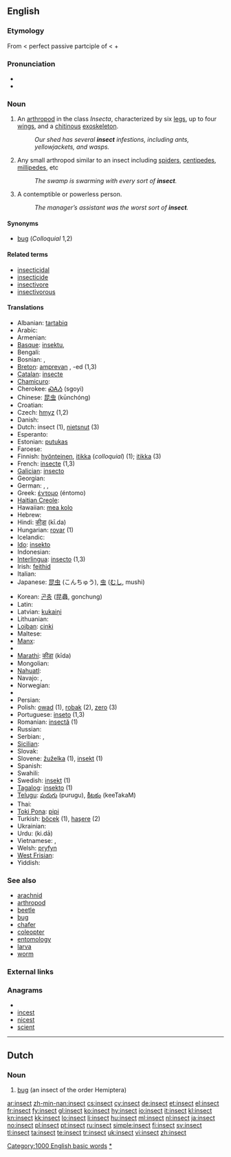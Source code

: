 ==English==

===Etymology===
From {{etyl|la|en}} {{term|insectum||cut up|lang=la}} < perfect passive partciple of {{term|inseco|insecō|I cut up|lang=la}} < {{term|in-||lang=la}} + {{term|seco|secō|I cut|lang=la}}

===Pronunciation===
* {{audio|en-us-insect.ogg|Audio (US)}}
* {{rhymes|ɛkt}}

===Noun===
{{en-noun}}

# An [[arthropod]] in the class ''Insecta'', characterized by six [[leg]]s, up to four [[wing]]s, and a [[chitin]]ous [[exoskeleton]].
#: ''Our shed has several '''insect''' infestions, including ants, yellowjackets, and wasps.''
# {{colloquial}} Any small arthropod similar to an insect including [[spider]]s, [[centipede]]s, [[millipede]]s, etc
#: ''The swamp is swarming with every sort of '''insect'''.''
# A contemptible or powerless person.
#: ''The manager’s assistant was the worst sort of '''insect'''.''

====Synonyms====
* [[bug]] (''Colloquial'' 1,2)

====Related terms====
* [[insecticidal]]
* [[insecticide]]
* [[insectivore]]
* [[insectivorous]]

====Translations====
{{trans-top|arthropod}}
* Albanian: [[tartabiq]]
* Arabic: {{t-|ar|حشرة|f|alt=حَشَرة|tr=Hashara(t)}}
* Armenian: {{t-|hy|միջատ|tr=miǰat}}
* [[Basque]]: [[insektu]], {{t-|eu|zomorro|xs=Basque}}
* Bengali: {{tø|bn|পোকা|tr=pokā|sc=Beng}}
* Bosnian: {{t-|bs|insekt|m}}, {{t-|bs|buba|f}}
* [[Breton]]: [[amprevan]] {{m}}, -ed {{p}} (1,3)<!--Are numbers here even needed anymore?-->
* [[Catalan]]: [[insecte]]
* [[Chamicuro]]: {{tø|ccc|sokajsu}}
* Cherokee: [[ᏍᎪᏱ]] (sgoyi)
* Chinese: [[昆虫]] (kūnchóng)
* Croatian: {{t-|hr|kukac|m|alt=kúkac}}
* Czech: [[hmyz]] {{m}} (1,2)<!--Numbers? Still?-->
* Danish: {{t-|da|insekt}}
* Dutch: insect {{n}} (1), [[nietsnut]] (3)
* Esperanto: {{t-|eo|insekto|xs=Esperanto}}
* Estonian: [[putukas]]
* Faroese: {{t-|fo|skordýr|xs=Faroese}}
* Finnish: [[hyönteinen]], [[itikka]] (''colloquial'') (1); [[itikka]] (3)
* French: [[insecte]] {{m}} (1,3)
* [[Galician]]: [[insecto]]
* Georgian: {{t-|ka|მწერი|tr=mts‘eri|sc=Geor|xs=Georgian}}
* German: {{t+|de|Insekt|n}}, {{t-|de|Kerbtier}}, {{t+|de|Kerf}}
* Greek: [[έντομο]] {{n}} (éntomo)
* [[Haitian Creole]]: {{tø|ht|ensèk}}
* Hawaiian: [[mea kolo]]
* Hebrew: {{t+|he|חרק|m|tr=kharák}}
* Hindi: [[कीड़ा]] (kī.da)
* Hungarian: [[rovar]] (1)
* Icelandic: {{t+|is|skordýr|n}}
* [[Ido]]: [[insekto]]
* Indonesian: {{t+|id|serangga|xs=Indonesian}}
* [[Interlingua]]: [[insecto]] (1,3)
* Irish: [[feithid]]
* Italian: {{t+|it|insetto}}
* Japanese: [[昆虫]] (こんちゅう), [[虫]] ([[むし]], mushi)
{{trans-mid}}
* Korean: [[곤충]] (昆蟲, gonchung)
* Latin: {{t|la|insectum|n|alt=īnsectum}}
* Latvian: [[kukaiņi]]
* Lithuanian: {{t-|lt|vabzdys|m|xs=Lithuanian}}
* [[Lojban]]: [[cinki]]
* Maltese: {{t-|mt|insett|m|xs=Maltese}}
* [[Manx]]: {{t-|gv|beisteig|xs=Manx}}
* {{trreq|Maori}}
* [[Marathi]]: [[कीडा]] (kīda)
* Mongolian: {{t-|mn|шавьж|tr=šav'ž|sc=Cyrl|xs=Mongolian}}
* [[Nahuatl]]: {{t|nah|yolkatsin}}
* Navajo: {{tø|nv|chʼosh bijáád hastání}}, {{tø|nv|chʼosh}}
* Norwegian: {{t+|no|insekt|n}}
* {{trreq|Old English}}
* Persian: {{t|fa|حشره‌ها|tr=hašaraha|xs=Persian}}
* Polish: [[owad]] {{m}} (1), [[robak]] {{m}} (2), [[zero]] {{n}} (3)
* Portuguese: [[inseto]] {{m}} (1,3)
* Romanian: [[insectă]] {{f}} (1)
* Russian: {{t+|ru|насекомое|n|tr=nasekómoje}}
* Serbian: {{t-|sr|buba|f}}, {{t-|sr|kukac|m}}
* [[Sicilian]]: {{t|scn|insettu|m|xs=Sicilian}}
* Slovak: {{t-|sk|hmyz}}
* Slovene: [[žuželka]] {{f}} (1), [[insekt]] {{m}} (1)
* Spanish: {{t+|es|insecto|m}}
* Swahili: {{t+|sw|mdudu|xs=Swahili}}
* Swedish: [[insekt]] {{c}} (1)
* [[Tagalog]]: [[insekto]] {{f}} (1)
* [[Telugu]]: [[పురుగు]] (purugu), [[కీటకం]] (keeTakaM)
* Thai: {{t-|th|แมลง|tr=maelong}}
* [[Toki Pona]]: [[pipi]]
* Turkish: [[böcek]] (1), [[haşere]] (2)
* Ukrainian: {{t+|uk|комаха|f|xs=Ukrainian}}
* Urdu: {{ur-Arab|[[کیڑا]]}} (ki.dā)
* Vietnamese: {{t+|vi|sâu bọ|xs=Vietnamese}}, {{t+|vi|côn trùng|xs=Vietnamese}}
* Welsh: [[pryfyn]]
* [[West Frisian]]: {{t|fy|ynsekt|xs=West Frisian}}
* Yiddish: {{t-|yi|אינסעקט|tr=insekt|xs=Yiddish}}
{{trans-bottom}}

===See also===
* [[arachnid]]
* [[arthropod]]
* [[beetle]]
* [[bug]]
* [[chafer]]
* [[coleopter]]
* [[entomology]]
* [[larva]]
* [[worm]]

===External links===
{{projectlinks
|pedia
|species
|page2=insecta
|quote
|commons}}

===Anagrams===
* {{alphagram|ceinst}}
* [[incest#English|incest]]
* [[nicest#English|nicest]]
* [[scient#English|scient]]

[[Category:1000 English basic words]]
[[Category:Insects|*]]

----

==Dutch==
{{wikipedia|lang=nl}}

===Noun===
{{infl|nl|noun|g=n}}

# [[bug]] (an insect of the order Hemiptera)

{{tbot entry|Dutch|bug|2010|March|nl}}

[[ar:insect]]
[[zh-min-nan:insect]]
[[cs:insect]]
[[cy:insect]]
[[de:insect]]
[[et:insect]]
[[el:insect]]
[[fr:insect]]
[[fy:insect]]
[[gl:insect]]
[[ko:insect]]
[[hy:insect]]
[[io:insect]]
[[it:insect]]
[[kl:insect]]
[[kn:insect]]
[[kk:insect]]
[[lo:insect]]
[[li:insect]]
[[hu:insect]]
[[ml:insect]]
[[nl:insect]]
[[ja:insect]]
[[no:insect]]
[[pl:insect]]
[[pt:insect]]
[[ru:insect]]
[[simple:insect]]
[[fi:insect]]
[[sv:insect]]
[[tl:insect]]
[[ta:insect]]
[[te:insect]]
[[tr:insect]]
[[uk:insect]]
[[vi:insect]]
[[zh:insect]]